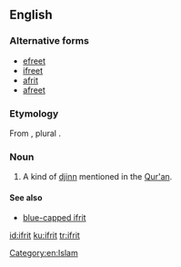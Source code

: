 ==English==

===Alternative forms===
*[[efreet]]
*[[ifreet]]
*[[afrit]]
*[[afreet]]

===Etymology===
From {{etyl|ar|en}} {{term|عفريت|lang=ar}}, plural {{term|عفاريت|lang=ar}}.

===Noun===
{{en-noun}}
{{wikipedia}}

# A kind of [[djinn]] mentioned in the [[Qur'an]].

====See also====
* [[blue-capped ifrit]]

[[Category:en:Islam]]

[[id:ifrit]]
[[ku:ifrit]]
[[tr:ifrit]]